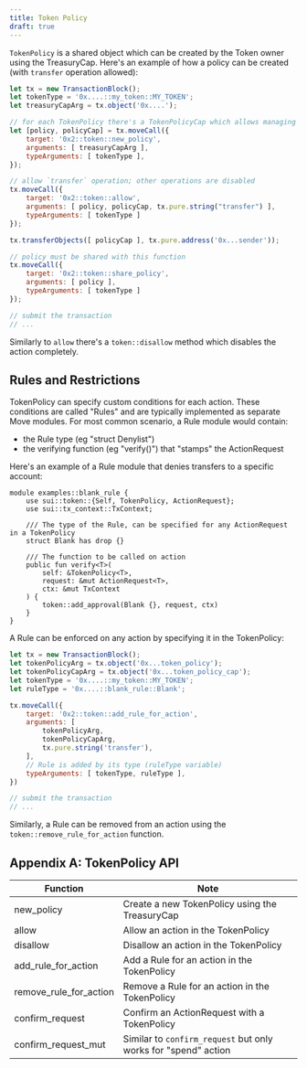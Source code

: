 ```yaml
---
title: Token Policy
draft: true
---
```


`TokenPolicy` is a shared object which can be created by the Token owner using the TreasuryCap. Here's an example of how a policy can be created (with `transfer` operation allowed):

```js
let tx = new TransactionBlock();
let tokenType = '0x....::my_token::MY_TOKEN';
let treasuryCapArg = tx.object('0x....');

// for each TokenPolicy there's a TokenPolicyCap which allows managing it
let [policy, policyCap] = tx.moveCall({
    target: '0x2::token::new_policy',
    arguments: [ treasuryCapArg ],
    typeArguments: [ tokenType ],
});

// allow `transfer` operation; other operations are disabled
tx.moveCall({
    target: '0x2::token::allow',
    arguments: [ policy, policyCap, tx.pure.string("transfer") ],
    typeArguments: [ tokenType ]
});

tx.transferObjects([ policyCap ], tx.pure.address('0x...sender'));

// policy must be shared with this function
tx.moveCall({
    target: '0x2::token::share_policy',
    arguments: [ policy ],
    typeArguments: [ tokenType ]
});

// submit the transaction
// ...
```

Similarly to `allow` there's a `token::disallow` method which disables the action completely.

## Rules and Restrictions

TokenPolicy can specify custom conditions for each action. These conditions are called "Rules" and are typically implemented as separate Move modules. For most common scenario, a Rule module would contain:

- the Rule type (eg "struct Denylist")
- the verifying function (eg "verify\(\)") that "stamps" the ActionRequest

Here's an example of a Rule module that denies transfers to a specific account:

```move
module examples::blank_rule {
    use sui::token::{Self, TokenPolicy, ActionRequest};
    use sui::tx_context::TxContext;

    /// The type of the Rule, can be specified for any ActionRequest in a TokenPolicy
    struct Blank has drop {}

    /// The function to be called on action
    public fun verify<T>(
        self: &TokenPolicy<T>,
        request: &mut ActionRequest<T>,
        ctx: &mut TxContext
    ) {
        token::add_approval(Blank {}, request, ctx)
    }
}
```

A Rule can be enforced on any action by specifying it in the TokenPolicy:

```js
let tx = new TransactionBlock();
let tokenPolicyArg = tx.object('0x...token_policy');
let tokenPolicyCapArg = tx.object('0x...token_policy_cap');
let tokenType = '0x....::my_token::MY_TOKEN';
let ruleType = '0x....::blank_rule::Blank';

tx.moveCall({
    target: '0x2::token::add_rule_for_action',
    arguments: [
        tokenPolicyArg,
        tokenPolicyCapArg,
        tx.pure.string('transfer'),
    ],
    // Rule is added by its type (ruleType variable)
    typeArguments: [ tokenType, ruleType ],
})

// submit the transaction
// ...
```

Similarly, a Rule can be removed from an action using the `token::remove_rule_for_action` function.


## Appendix A: TokenPolicy API

| Function                    | Note                                                                 |
|-----------------------------|----------------------------------------------------------------------|
| new_policy                  | Create a new TokenPolicy using the TreasuryCap                       |
| allow                       | Allow an action in the TokenPolicy                                   |
| disallow                    | Disallow an action in the TokenPolicy                                |
| add_rule_for_action         | Add a Rule for an action in the TokenPolicy                          |
| remove_rule_for_action      | Remove a Rule for an action in the TokenPolicy                       |
| confirm_request             | Confirm an ActionRequest with a TokenPolicy                          |
| confirm_request_mut         | Similar to `confirm_request` but only works for "spend" action       |
